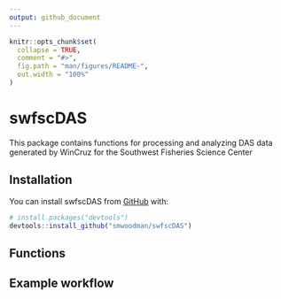 ```yaml
---
output: github_document
---
```


<!-- README.md is generated from README.Rmd. Please edit that file -->

```r
knitr::opts_chunk$set(
  collapse = TRUE,
  comment = "#>",
  fig.path = "man/figures/README-",
  out.width = "100%"
)
```

# swfscDAS

<!-- badges: start -->
<!-- badges: end -->

This package contains functions for processing and analyzing DAS data generated by WinCruz for the Southwest Fisheries Science Center

## Installation

<!-- You can install the released version of swfscDAS from [CRAN](https://CRAN.R-project.org) with: -->

<!-- ``` r -->
<!-- install.packages("swfscDAS") -->
<!-- ``` -->

<!-- And the development version from [GitHub](https://github.com/smwoodman/swfscDAS) with: -->
You can install swfscDAS from [GitHub](https://github.com/smwoodman/swfscDAS) with:


``` r
# install.packages("devtools")
devtools::install_github("smwoodman/swfscDAS")
```
## Functions


## Example workflow

<!-- This is a basic example which shows you how to solve a common problem: -->

<!-- ```{r example} -->
<!-- library(swfscDAS) -->
<!-- ## basic example code -->
<!-- ``` -->

<!-- What is special about using `README.Rmd` instead of just `README.md`? You can include R chunks like so: -->

<!-- ```{r cars} -->
<!-- summary(cars) -->
<!-- ``` -->

<!-- You'll still need to render `README.Rmd` regularly, to keep `README.md` up-to-date. -->

<!-- You can also embed plots, for example: -->

<!-- ```{r pressure, echo = FALSE} -->
<!-- plot(pressure) -->
<!-- ``` -->

<!-- In that case, don't forget to commit and push the resulting figure files, so they display on GitHub! -->
